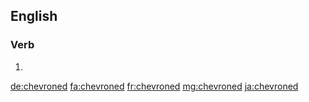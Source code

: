 ==English==

===Verb===
{{head|en|verb form}}

# {{en-past of|chevron}}

[[de:chevroned]]
[[fa:chevroned]]
[[fr:chevroned]]
[[mg:chevroned]]
[[ja:chevroned]]